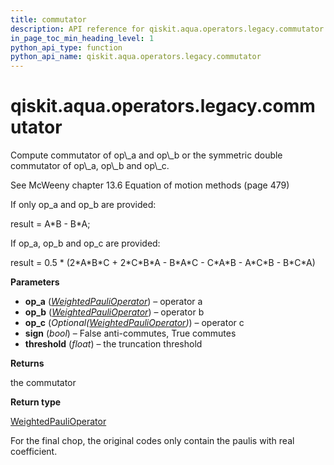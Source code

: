 ```yaml
---
title: commutator
description: API reference for qiskit.aqua.operators.legacy.commutator
in_page_toc_min_heading_level: 1
python_api_type: function
python_api_name: qiskit.aqua.operators.legacy.commutator
---
```


<span id="qiskit-aqua-operators-legacy-commutator" />

# qiskit.aqua.operators.legacy.commutator

<Function id="qiskit.aqua.operators.legacy.commutator" isDedicatedPage={true} github="https://github.com/qiskit-community/qiskit-aqua/tree/stable/0.8/qiskit/aqua/operators/legacy/common.py" signature="commutator(op_a, op_b, op_c=None, sign=False, threshold=1e-12)">
  Compute commutator of op\_a and op\_b or the symmetric double commutator of op\_a, op\_b and op\_c.

  See McWeeny chapter 13.6 Equation of motion methods (page 479)

  If only op\_a and op\_b are provided:

  result = A\*B - B\*A;

  If op\_a, op\_b and op\_c are provided:

  result = 0.5 \* (2\*A\*B\*C + 2\*C\*B\*A - B\*A\*C - C\*A\*B - A\*C\*B - B\*C\*A)

  **Parameters**

  *   **op\_a** ([*WeightedPauliOperator*](qiskit.aqua.operators.legacy.WeightedPauliOperator "qiskit.aqua.operators.legacy.WeightedPauliOperator")) – operator a
  *   **op\_b** ([*WeightedPauliOperator*](qiskit.aqua.operators.legacy.WeightedPauliOperator "qiskit.aqua.operators.legacy.WeightedPauliOperator")) – operator b
  *   **op\_c** (*Optional(*[*WeightedPauliOperator*](qiskit.aqua.operators.legacy.WeightedPauliOperator "qiskit.aqua.operators.legacy.WeightedPauliOperator")*)*) – operator c
  *   **sign** (*bool*) – False anti-commutes, True commutes
  *   **threshold** (*float*) – the truncation threshold

  **Returns**

  the commutator

  **Return type**

  [WeightedPauliOperator](qiskit.aqua.operators.legacy.WeightedPauliOperator "qiskit.aqua.operators.legacy.WeightedPauliOperator")

  <Admonition title="Note" type="note">
    For the final chop, the original codes only contain the paulis with real coefficient.
  </Admonition>
</Function>


